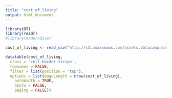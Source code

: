 ```yaml
---
title: "cost_of_living"
output: html_document
---
```


```r
library(DT)
library(readr)
#library(moderndive)
```

```r
cost_of_living <- read_csv("http://s3.amazonaws.com/assets.datacamp.com/production/course_3085/datasets/cost_of_living.csv")

datatable(cost_of_living,
  class = 'cell-border stripe',
  rownames = FALSE,
  filter = list(position = 'top'),
  options = list(pageLength = nrow(cost_of_living), 
    autoWidth = TRUE,
    bInfo = FALSE,
    paging = FALSE))
```

